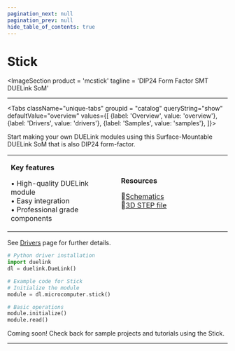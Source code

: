 ```yaml
---
pagination_next: null
pagination_prev: null
hide_table_of_contents: true
---
```



# Stick

<ImageSection
    product = 'mcstick'
    tagline = 'DIP24 Form Factor SMT DUELink SoM'
></ImageSection>

---

<Tabs className="unique-tabs" groupid = "catalog" queryString="show" defaultValue="overview"
  values={[
    {label: 'Overview', value: 'overview'},
    {label: 'Drivers', value: 'drivers'},
    {label: 'Samples', value: 'samples'},
  ]}>

<TabItem value="overview">

Start making your own DUELink modules using this Surface-Mountable DUELink SoM that is also DIP24 form-factor.

<table><td width='50%'>

**Key features**

• High-quality DUELink module<br/>
• Easy integration<br/>
• Professional grade components<br/>

</td><td width='50%'>

**Resources**
 
📄[Schematics](/sch/gdl-mcstick-a.pdf)<br/>
🔩[3D STEP file](/3d/gdl-mcstick-a.step)<br/>

</td></table>

</TabItem>

<TabItem value="drivers">

See [Drivers](../../engine/drivers) page for further details.

```python
# Python driver installation
import duelink
dl = duelink.DueLink()

# Example code for Stick
# Initialize the module
module = dl.microcomputer.stick()

# Basic operations
module.initialize()
module.read()
```

</TabItem>

<TabItem value="samples">

Coming soon! Check back for sample projects and tutorials using the Stick.

</TabItem>

</Tabs>

---

<OrderSection
    product = "DUELink Stick A"
    partnumber = "GDL-MCSTICK-A"
    price = "$19.99"
/>
